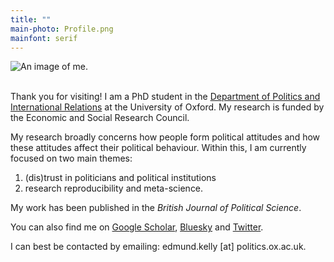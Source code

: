 ```yaml
---
title: ""
main-photo: Profile.png
mainfont: serif
---
```


::: grid
::: {.g-col-12 .g-col-sm-4}

```{=html}
<div class="grid" style="--bs-columns: 5; row-gap: 0;">
  <div class="g-col-1 g-col-sm-0"></div>
  <div class="g-col-3 g-col-sm-5">
    <picture>
      <source srcset="{{< meta main-photo >}}">
      <img class="circular_image" src="{{< meta main-photo >}}" alt="An image of me.">
      <figcaption><br> </figcaption>
    </picture>
  </div>
  <div class="g-col-1 g-col-sm-0"></div>
</div>
```
:::

::: {.g-col-12 .g-col-sm-8}
Thank you for visiting! I am a PhD student in the [Department of Politics and International Relations](https://www.politics.ox.ac.uk/person/edmund-kelly) at the University of Oxford. My research is funded by the Economic and Social Research Council.

My research broadly concerns how people form political attitudes and how these attitudes affect their political behaviour. Within this, I am currently focused on two main themes:

1. (dis)trust in politicians and political institutions
2. research reproducibility and meta-science. 

My work has been published in the *British Journal of Political Science*.

You can also find me on [Google Scholar](https://scholar.google.com/citations?user=oi6BV7sAAAAJ&hl=en), [Bluesky](https://bsky.app/profile/edmundkelly.bsky.social) and [Twitter](https://x.com/edmundbkelly). 

I can best be contacted by emailing: edmund.kelly \[at\] politics.ox.ac.uk.
:::
:::::::::
